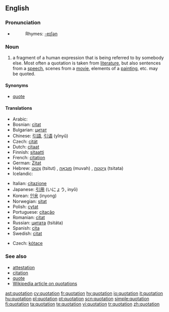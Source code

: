 ==English==
{{wikipedia}}

===Pronunciation===
* {{audio|en-us-quotation.ogg|Audio (US)}}
*: Rhymes: [[Rhymes:English:-eɪʃǝn|-eɪʃǝn]]

===Noun===
{{en-noun}}

# a fragment of a human expression that is being referred to by somebody else.  Most often a quotation is taken from [[literature]], but also sentences from a [[speech]], scenes from a [[movie]], elements of a [[painting]], etc. may be quoted.

====Synonyms====
* [[quote]]

====Translations====
{{trans-top|fragment of a human expression}}
* Arabic: {{Arab|[[اقتباس]]}} {{IPAchar|(iqtibās)}} {{m}}
* Bosnian: [[citat]] {{m}}
* Bulgarian: [[цитат]] {{m}}
* Chinese: [[引語]], [[引语]] (yǐnyǔ)
* Czech: [[citát]] {{m}}
* Dutch: [[citaat]] {{n}}
* Finnish: [[sitaatti]] {{n}}
* French: [[citation]] {{f}}
* German: [[Zitat]] {{n}}
* Hebrew: [[צטוט|צִטּוּט]] (tsitut) {{f}}, [[מובאה|מוּבָאָה]] (muvah) {{f}}, [[ציטטה|צִיטָטָה]] (tsitata) {{f}}
* Icelandic: {{t|is|tilvitnun|f}}
{{trans-mid}}
* Italian: [[citazione]] {{f}}
* Japanese: [[引用]] (いにょう, inyō)
* Korean: [[인용]] (inyong)
* Norwegian: [[sitat]] {{n}}
* Polish: [[cytat]] {{m}}
* Portuguese: [[citação]] {{f}}
* Romanian: [[citat]] {{n}}
* Russian: [[цитата]] (tsitáta) {{f}}
* Spanish: [[cita]] {{f}}
* Swedish: [[citat]] {{n}}
{{trans-bottom}}

{{trans-top|naming the price of a financial security}}
* Czech: [[kótace]] {{f}}
{{trans-mid}}
{{trans-bottom}}

===See also===
* [[attestation]]
* [[citation]]
* [[quote]]
* [[w:Quotation|Wikipedia article on quotations]]

[[ast:quotation]]
[[cy:quotation]]
[[fr:quotation]]
[[hy:quotation]]
[[io:quotation]]
[[it:quotation]]
[[hu:quotation]]
[[pl:quotation]]
[[pt:quotation]]
[[scn:quotation]]
[[simple:quotation]]
[[fi:quotation]]
[[ta:quotation]]
[[te:quotation]]
[[vi:quotation]]
[[tr:quotation]]
[[zh:quotation]]
